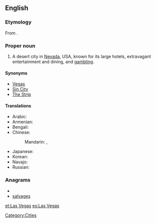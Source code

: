==English==
{{wikipedia}}

===Etymology===
From {{etyl|es}} {{term|las|lang=es}} {{term|vegas||the meadows|lang=es}}.

===Proper noun===
{{en-proper-noun}}

# A desert city in [[Nevada]], USA, known for its large hotels, extravagant entertainment and dining, and [[gambling]].

====Synonyms====
* [[Vegas]]
* [[Sin City]]
* [[The Strip]]

====Translations====
{{trans-top|city}}
* Arabic: {{t|ar|لاس فيغاس|m|tr=las fiighas}}
* Armenian: {{t-|hy|Լաս Վեգաս|tr=Las Vegas}}
* Bengali: {{t-|bn|লাস ভেগাস|tr=Las Bhegas|sc=Beng|xs=Bengali}}
* Chinese:
*: Mandarin: {{t-|cmn|拉斯維加斯|sc=Hani}},  {{t-|cmn|拉斯维加斯|tr=Lāsīwéijiāsī|sc=Hani}}
{{trans-mid}}
* Japanese: {{t|ja|ラスベガス|tr=Rasubegasu}}
* Korean: {{t|ko|라스베이거스|tr=Laseubeigeoseu|sc=Hang}}
* Navajo: {{tø|nv|Naʼazhoosh hatsoh}}
* Russian: {{t|ru|Лас-Вегас|m|tr=Las-Végas}}
{{trans-bottom}}

===Anagrams===
* {{alphagram|aaeglssv}}
* [[salvages#English|salvages]]


[[Category:Cities]]

[[et:Las Vegas]]
[[es:Las Vegas]]